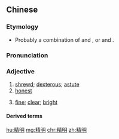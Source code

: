 ==Chinese==
{{zh-forms}}

===Etymology===
* Probably a combination of {{zh-l|精幹|jīnggàn|capable}} and {{zh-l|聰明|cōngming|intelligent}}, or {{zh-l|精細|careful; meticulous}} and {{zh-l|明察|to see clearly}}.

===Pronunciation===
{{zh-pron
|m=jīngmíng
|c=zing1 ming4
|h=pfs=chîn-mìn
|mn=cheng-bêng
|cat=a
}}

===Adjective===
{{zh-adj}}

# [[shrewd]]; [[dexterous]]; [[astute]]
# [[honest]]
# {{qualifier|of weather, light, etc}} [[fine]]; [[clear]]; [[bright]]

====Derived terms====
{{zh-der|精明強幹:jīngmíngqiánggàn}}

[[hu:精明]]
[[mg:精明]]
[[chr:精明]]
[[zh:精明]]